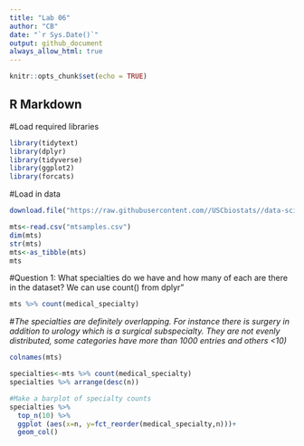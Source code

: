 ```yaml
---
title: "Lab 06"
author: "CB"
date: "`r Sys.Date()`"
output: github_document
always_allow_html: true
---
```


```r
knitr::opts_chunk$set(echo = TRUE)
```

## R Markdown
#Load required libraries
```r
library(tidytext)
library(dplyr)
library(tidyverse)
library(ggplot2)
library(forcats)

```
#Load in data
```r
download.file("https://raw.githubusercontent.com//USCbiostats//data-science-data//master//00_mtsamples//mtsamples.csv", "mtsamples.csv", method="libcurl", timeout=60)
```
```r

mts<-read.csv("mtsamples.csv")
dim(mts)
str(mts)
mts<-as_tibble(mts)
mts
```
#Question 1: What specialties do we have and how many of each are there in the dataset?
We can use count() from dplyr"
```r
mts %>% count(medical_specialty)
```
#_The specialties are definitely overlapping. For instance there is surgery in addition to urology which is a surgical subspecialty. They are not evenly distributed, some categories have more than 1000 entries and others <10)_
```r
colnames(mts)
```

```r
specialties<-mts %>% count(medical_specialty)
specialties %>% arrange(desc(n))
```
```r
#Make a barplot of specialty counts
specialties %>% 
  top_n(10) %>% 
  ggplot (aes(x=n, y=fct_reorder(medical_specialty,n)))+
  geom_col()
```

